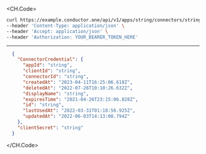 
<CH.Code>
```bash Example Request
curl https://example.conductor.one/api/v1/apps/string/connectors/string/credentials \
--header 'Content-Type: application/json' \
--header 'Accept: application/json' \
--header 'Authorization: YOUR_BEARER_TOKEN_HERE'
```
---

```json Example Response
  {
    "ConnectorCredential": {
      "appId": "string",
      "clientId": "string",
      "connectorId": "string",
      "createdAt": "2023-04-11T16:25:06.618Z",
      "deletedAt": "2022-07-26T10:10:26.632Z",
      "displayName": "string",
      "expiresTime": "2021-04-26T23:15:06.828Z",
      "id": "string",
      "lastUsedAt": "2022-03-31T01:18:56.925Z",
      "updatedAt": "2022-06-03T14:13:08.794Z"
    },
    "clientSecret": "string"
  }
```
</CH.Code>
